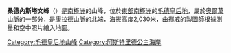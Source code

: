 {{coord|71|41|S|9|39|E|display=title}}

'''桑德內斯塔文峰'''（{{lang-en|Sandnesstaven Peak}}）是[[南極洲|南極洲]]的山峰，位於[[東部南極洲|東部南極洲]]的[[毛德皇后地|毛德皇后地]]，屬於[[奧爾萬山脈|奧爾萬山脈]]的一部分，是[[康拉德山脈|康拉德山脈]]的北端，海拔高度2,030米，由[[挪威|挪威]]的製圖師根據測量和空中照片繪入地圖。

{{DEFAULTSORT:Sandnesstaven Peak}}
[[Category:毛德皇后地山峰|Category:毛德皇后地山峰]]
[[Category:阿斯特里德公主海岸|Category:阿斯特里德公主海岸]]


{{PrincessAstridCoast-geo-stub}}